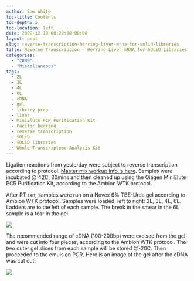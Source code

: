 ```yaml
---
author: Sam White
toc-title: Contents
toc-depth: 5
toc-location: left
date: 2009-12-10 00:29:08+00:00
layout: post
slug: reverse-transcription-herring-liver-mrna-for-solid-libraries
title: Reverse Transcription - Herring Liver mRNA for SOLiD Libraries
categories:
  - "2009"
  - "Miscellaneous"
tags:
  - 2L
  - 3L
  - 4L
  - 6L
  - cDNA
  - gel
  - library prep
  - liver
  - MiniElute PCR Purification Kit
  - Pacific herring
  - reverse transcription
  - SOLiD
  - SOLiD libraries
  - Whole Transcriptome Analysis Kit
---
```


Ligation reactions from yesterday were subject to reverse transcription according to protocol. [Master mix workup info is here](https://eagle.fish.washington.edu/Arabidopsis/Notebook%20Workup%20Files/20091209-01.jpg). Samples were incubated @ 42C, 30mins and then cleaned up using the Qiagen MiniElute PCR Purification Kit, according to the Ambion WTK protocol.

After RT rxn, samples were run on a Novex 6% TBE-Urea gel according to Ambion WTK protocol. Samples were loaded, left to right: 2L, 3L, 4L, 6L. Ladders are to the left of each sample. The break in the smear in the 6L sample is a tear in the gel.

![](https://eagle.fish.washington.edu/Arabidopsis/20091209-01.jpg)

The recommended range of cDNA (100-200bp) were excised from the gel and were cut into four pieces, according to the Ambion WTK protocol. The two outer gel slices from each sample will be stored @-20C. Then proceeded to the emulsion PCR. Here is an image of the gel after the cDNA was cut out:

![](https://eagle.fish.washington.edu/Arabidopsis/20091209-02.jpg)

